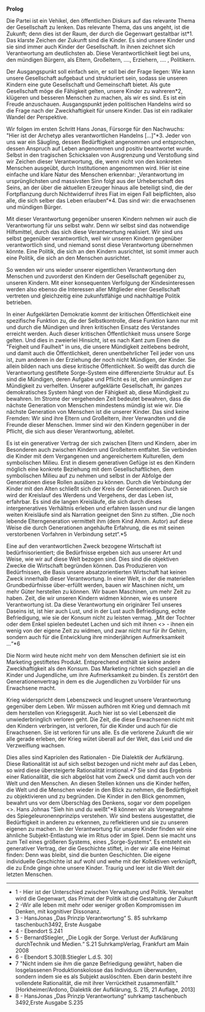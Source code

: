 '''Prolog'''    
                    
Die Partei ist ein Vehikel, den öffentlichen Diskurs auf das relevante Thema der Gesellschaft zu lenken. Das relevante Thema, das uns angeht, ist die Zukunft; denn dies ist der Raum, der durch die Gegenwart gestaltbar ist*1. Das klarste Zeichen der Zukunft sind die Kinder. Es sind unsere Kinder und sie sind immer auch Kinder der Gesellschaft. In ihnen zeichnet sich Verantwortung am deutlichsten ab. Diese Verantwortlichkeit liegt bei uns, den mündigen Bürgern, als Eltern, Großeltern, …., Erziehern, …. , Politikern.  
            
Der Ausgangspunkt soll einfach sein, er soll bei der Frage liegen: Wie kann unsere Gesellschaft aufgebaut und strukturiert sein, sodass sie unseren Kindern eine gute Gesellschaft und Gemeinschaft bietet. Als gute Gesellschaft möge die Fähigkeit gelten, unsere Kinder zu wahreren*2, klügeren und besseren Menschen zu machen, als wir es sind. Es ist ein Freude anzuschauen. Ausgangspunkt jeden politischen Handelns wird so die Frage nach der Zweckhaftigkeit für unsere Kinder. Das ist ein radikaler Wandel der Perspektive. 

Wir folgen im ersten Schritt Hans Jonas, Fürsorge für den Nachwuchs: "Hier ist der Archetyp alles verantwortlichen Handelns [...]"*3. Jeder von uns war ein Säugling, dessen Bedürftigkeit angenommen und entsprochen, dessen Anspruch auf Leben angenommen und positiv beantwortet wurde. Selbst in den tragischen Schicksalen von Ausgrenzung und Verstoßung sind wir Zeichen dieser Verantwortung, die, wenn nicht von den konkreten Menschen ausgeübt, durch Institutionen angenommen wird. Hier ist eine einfache und klare Natur des Menschen erkennbar:  „Verantwortung im ursprünglichsten und massivsten Sinn folgt aus der Urheberschaft des Seins, an der über die aktuellen Erzeuger hinaus alle beteiligt sind, die der Fortpflanzung durch Nichtwiderruf ihres Fiat im eigen Fall beipflichten, also alle, die sich selber das Leben erlauben“*4. Das sind wir: die erwachsenen und mündigen Bürger.
    
Mit dieser Verantwortung gegenüber unseren Kindern nehmen wir auch die Verantwortung für uns selbst wahr. Denn wir selbst sind das notwendige Hilfsmittel, durch das sich diese Verantwortung realisiert. Wir sind uns selbst gegenüber verantwortlich, weil wir unseren Kindern gegenüber verantwortlich sind, und niemand sonst diese Verantwortung übernehmen könnte. Eine Politik, die sich an den Kindern ausrichtet, ist somit immer auch eine Politik, die sich an den Menschen ausrichtet.    
                                 
So wenden wir uns wieder unserer eigentlichen Verantwortung den Menschen und zuvorderst den Kindern der Gesellschaft gegenüber zu, unseren Kindern. Mit einer konsequenten Verfolgung der Kindesinteressen werden also ebenso die Interessen aller Mitglieder einer Gesellschaft vertreten und gleichzeitig eine zukunfstfähige und nachhaltige Politik betrieben. 
  
In einer Aufgeklärten Demokratie kommt der kritischen Öffentlichkeit eine spezifische Funktion zu, die der Selbstkontrolle, diese Funktion kann nur mit und durch die Mündigen und ihren kritischen Einsatz des Verstandes erreicht werden. Auch dieser kritischen Öffentlichkeit muss unsere Sorge gelten. Und dies in zweierlei Hinsicht, ist es nach Kant zum Einen die "Feigheit und Faulheit" in uns, die unsere Mündigkeit zeitlebens bedroht, und damit auch die Öffentlichkeit, deren unentbehrlicher Teil jeder von uns ist, zum anderen in der Erziehung der noch nicht Mündigen, der Kinder. Sie allein bilden nach uns diese kritische Öffentlichkeit. So weißt das durch die Verantwortung gestiftete Sorge-System eine differenzierte Struktur auf. Es sind die Mündigen, deren Aufgabe und Pflicht es ist, den unmündigen zur Mündigkeit zu verhelfen. Unserer aufgeklärte Gesellschaft, ihr ganzes demokratisches System hängt von der Fähigkeit ab, diese Mündigkeit zu bewahren. Im Strome der vergehenden Zeit bedeutet bewahren, dass die nächste Generation von Menschen mindestens mündig ist wie wir. Die nächste Generation von Menschen ist die unserer Kinder. Das sind keine Fremden: Wir sind ihre Eltern und Großeltern, ihrer Verwandten und die Freunde dieser Menschen. Immer sind wir den Kindern gegenüber in der Pflicht, die sich aus dieser Verantwortung, ableitet. 

Es ist ein generativer Vertrag der sich zwischen Eltern und Kindern, aber im Besonderen auch zwischen Kindern und Großeltern entfaltet. Sie verbinden die Kinder mit dem Vergangenen und angereichertem Kulturellen, dem symbolischen Milieu. Erst in diesem generativen Gefüge ist es den Kindern möglich eine konkrete Beziehung mit dem Gesellschaftlichen, dem symbolischen Milieu auf zu nehmen und selbst in der Abfolge der Generationen diese Rollen ausüben zu können. Durch die Verbindung der Kinder mit den Alten schließt sich der Kreis der Generationen. Durch sie wird der Kreislauf des Werdens und Vergehens, der das Leben ist, erfahrbar. Es sind die langen Kreisläufe, die sich durch dieses intergeneratives Verhältnis erleben und erfahren lassen und nur die langen weiten Kreisläufe sind als Narration geeignet den Sinn zu stiften. „Die noch lebende Elterngeneration vermittelt ihm (dem Kind Ahnm. Autor) auf diese Weise die durch Generationen angehäufte Erfahrung, die es mit seinen verstorbenen Vorfahren in Verbindung setzt“.*5    

Eine auf den verantwortlichen Zweck bezogene Wirtschaft ist bedürfnisorientiert; die Bedürfnisse ergeben sich aus unserer Art und Weise, wie wir auf diese Welt bezogen sind. Dies sind die objektiven Zwecke die Wirtschaft begründen können. Das Produzieren von Bedürfnissen, die Basis unsere absatzorientierten Wirtschaft hat keinen Zweck innerhalb dieser Verantwortung.  In einer Welt, in der die materiellen Grundbedürfnisse über-erfüllt werden, bauen wir Maschinen nicht, um mehr Güter herstellen zu können. Wir bauen Maschinen, um mehr Zeit zu haben. Zeit, die wir unseren Kindern widmen können, wie es unsere Verantwortung ist. Da diese Verantwortung ein originärer Teil unseres Daseins ist, ist hier auch Lust, und in der Lust auch Befriedigung, echte Befriedigung, wie sie der Konsum nicht zu leisten vermag. „Mit der Tochter oder dem Enkel spielen bedeutet Lachen und sich mit ihnen <<die Zeit zu vertreiben>> - ihnen ein wenig von der eigene Zeit zu widmen, und zwar nicht nur für ihr Gehirn, sondern auch für die Entwicklung ihre minderjährigen Aufmerksamkeit ...“*6   
 
Die Norm wird heute nicht mehr von dem Menschen definiert sie ist ein Marketing gestiftetes Produkt. Entsprechend enthält sie keine andere Zweckhaftigkeit als den Konsum. Das Marketing richtet sich speziell an die Kinder und Jugendliche, um ihre Aufmerksamkeit zu binden.  Es zerstört den Generationenvertrag in dem es die Jugendlichen zu Vorbilder für uns Erwachsene macht.

Krieg widerspricht dem Lebenszweck und leugnet unsere Verantwortung gegenüber dem Leben. Wir müssen aufhören mit Krieg und demnach mit dem herstellen von Kriegsgerät. Auch hier ist so viel Lebenszeit die unwiederbringlich verloren geht. Die Zeit, die diese Erwachsenen nicht mit den Kindern verbringen, ist verloren, für die Kinder und auch für die Erwachsenen. Sie ist verloren für uns alle. Es die verlorene Zukunft die wir alle gerade  erleben, der Krieg wütet überall auf der Welt, das Leid und die Verzweiflung wachsen.    

Dies alles sind Kapriolen des Rationalen - Die Dialektik der Aufklärung. Diese Rationalität ist auf sich selbst bezogen und nicht mehr auf das Leben, so wird diese übersteigerte Rationalität irrational.*7 Sie sind das Ergebnis einer Rationalität, die sich abgelöst hat vom Zweck und damit auch von der Welt und den Menschen. An diesen Stellen können uns die Kinder helfen, die Welt und die Menschen wieder in den Blick zu nehmen, die Bedürftigkeit zu objektivieren und zu begründen. Die Kinder in den Blick genommen, bewahrt uns vor dem Überschlag des Denkens, sogar vor dem popeligen <<eigenen Vorteil>>. Hans Johnas "Sieh hin und du weißt"*8 können wir als Vorwegnahme des Spiegeleuronennprinzips verstehen. Wir sind bestens ausgestattet, die Bedürftigkeit in anderen zu erkennen, zu reflektieren und sie zu unseren eigenen zu machen. In der Verantwortung für unsere Kinder finden wir eine ähnliche Subjekt-Entlastung wie im Ritus oder im Spiel. Denn sie macht uns zum Teil eines größeren Systems, eines „Sorge-Systems“. Es entsteht ein generativer Vertrag, der die Geschichte stiftet, in der wir alle eine Heimat finden: Denn was bleibt, sind die bunten Geschichten. Die eigene individuelle Geschichte ist auf wohl und wehe mit der Kollektiven verknüpft, die zu Ende ginge ohne unsere Kinder. Traurig und leer ist die Welt der letzten Menschen.        


----

*1 - Hier ist der Unterschied zwischen Verwaltung und Politik. Verwaltet wird die Gegenwart, das Primat der Politik ist die Gestaltung der Zukunft
*2  -Wir alle leben mit mehr oder weniger großen Kompromissen im Denken, mit kognitiver Dissonanz.
*3 - HansJonas „Das Prinzip Verantwortung“ S. 85 suhrkamp taschenbuch3492, Erste Ausgabe
*4 - Ebendort S.241
*5 - BernardStiegler, „Die Logik der Sorge. Verlust der Aufklärung durchTechnik und Medien.“ S.21 SuhrkampVerlag, Frankfurt am Main 2008
*6 - Ebendort S.30[B.Stiegler L.d.S. 30] 
*7 "Nicht indem sie ihm die ganze Befriedigung gewährt, haben die losgelassenen Produktionskolosse das Individuum überwunden, sondern indem sie es als Subjekt auslöschten. Eben darin besteht ihre vollendete Rationalität, die mit ihrer Verrücktheit zusammenfällt." [Horkheimer/Ardono, Dialektik der Aufklärung, S. 215, 21 Auflage, 2013] 
*8 - HansJonas „Das Prinzip Verantwortung“ suhrkamp taschenbuch 3492,Erste Ausgabe S.235